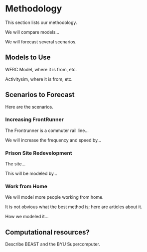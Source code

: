 # Methodology {#sec-methods}

This section lists our methodology.

We will compare models...

We will forecast several scenarios.

## Models to Use

WFRC Model, where it is from, etc.

Activitysim, where it is from, etc.

## Scenarios to Forecast

Here are the scenarios.

### Increasing FrontRunner

The Frontrunner is a commuter rail line...

We will increase the frequency and speed by...

### Prison Site Redevelopment

The site...

This will be modeled by...

### Work from Home

We will model more people working from home.

It is not obvious what the best method is; here are articles about it.

How we modeled it...

## Computational resources?

Describe BEAST and the BYU Supercomputer.

